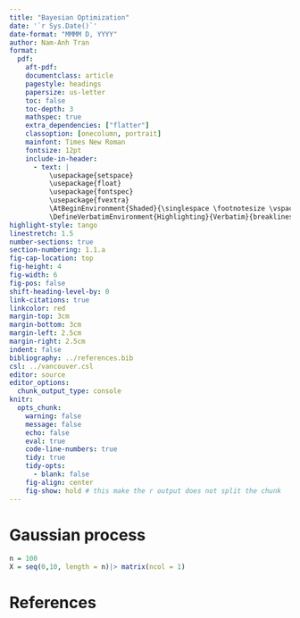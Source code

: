```yaml
---
title: "Bayesian Optimization"
date: '`r Sys.Date()`'
date-format: "MMMM D, YYYY"
author: Nam-Anh Tran
format:
  pdf:
    aft-pdf:
    documentclass: article
    pagestyle: headings
    papersize: us-letter
    toc: false
    toc-depth: 3
    mathspec: true
    extra_dependencies: ["flatter"]
    classoption: [onecolumn, portrait]
    mainfont: Times New Roman
    fontsize: 12pt
    include-in-header:
      - text: |
          \usepackage{setspace}
          \usepackage{float}
          \usepackage{fontspec}
          \usepackage{fvextra} 
          \AtBeginEnvironment{Shaded}{\singlespace \footnotesize \vspace{-1mm}}
          \DefineVerbatimEnvironment{Highlighting}{Verbatim}{breaklines,commandchars=\\\{\}}
highlight-style: tango
linestretch: 1.5
number-sections: true
section-numbering: 1.1.a
fig-cap-location: top
fig-height: 4
fig-width: 6
fig-pos: false
shift-heading-level-by: 0
link-citations: true
linkcolor: red
margin-top: 3cm
margin-bottom: 3cm
margin-left: 2.5cm
margin-right: 2.5cm
indent: false
bibliography: ../references.bib
csl: ../vancouver.csl
editor: source
editor_options: 
  chunk_output_type: console
knitr:
  opts_chunk: 
    warning: false
    message: false
    echo: false
    eval: true
    code-line-numbers: true
    tidy: true
    tidy-opts:
      - blank: false
    fig-align: center
    fig-show: hold # this make the r output does not split the chunk
---
```






# Gaussian process


```r
n = 100
X = seq(0,10, length = n)|> matrix(ncol = 1)

```



















# References {-}









